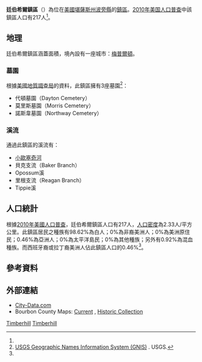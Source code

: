 {{noteTA
|G1=USState
}}
{{Infobox settlement
|official_name = 廷伯希爾鎮區
|native_name = Timberhill Township
|settlement_type = 鎮區
|image_map = Map highlighting Timberhill Township, Bourbon County, Kansas.svg
|map_caption = 廷伯希爾鎮區在波旁縣的位置
|coordinates_display = inline,title
|coordinates_region = US-KS
|subdivision_type = [[世界政區索引|國家]]
|subdivision_name = [[美国|美国]]
|subdivision_type1 = [[美國行政區劃|州]]
|subdivision_name1 = [[堪薩斯州|堪薩斯州]]
|subdivision_type2 = [[堪萨斯州行政区划|縣]]
|subdivision_name2 = [[波旁縣_(堪薩斯州)|波旁縣]]
|area_total_km2 = 92.9
|area_land_km2 = 92.85
|area_water_km2 = 0.05
|area_total_sq_mi = 35.87
|area_land_sq_mi = 35.85
|area_water_sq_mi = 0.02
|area_water_percent = 0.05
|population_as_of = [[2010年美国人口普查|2010]]
|population_footnotes = <ref name=census>{{cite web|url=http://www.census.gov/geo/www/gazetteer/gazetteer2010.html|title=2010 Census Gazetteer Files|publisher=[[美国人口调查局|美国人口调查局]]|accessdate=2016-03-23|archive-url=https://web.archive.org/web/20121021075704/http://www.census.gov/geo/www/gazetteer/gazetteer2010.html|archive-date=2012-10-21|dead-url=yes}}</ref>
|population_total = 217
|population_density_km2 = auto
|elevation_footnotes = 
|elevation_m = 256
|elevation_ft = 840
|latd = 37
|latm = 59
|lats = 39
|latNS = N
|longd = 94
|longm = 52
|longs = 43
|longEW = W
|postal_code_type =
|postal_code = 
|blank_name = [[地名信息系统|GNIS]] ID
|blank_info = [http://geonames.usgs.gov/pls/gnispublic/f?p=gnispq:3:::NO::P3_FID:0474548 0474548]
|website = 
|footnotes = 
}}

'''廷伯希爾鎮區'''（{{lang-en|'''Timberhill Township'''}}）為位在[[美國|美國]][[堪薩斯州|堪薩斯州]][[波旁縣_(堪薩斯州)|波旁縣]]的[[行政鎮區|鎮區]]。[[2010年美国人口普查|2010年美国人口普查]]中該鎮區人口有217人<ref name=census/>。

==地理==
廷伯希爾鎮區涵蓋面積{{convert|92.9|km2|sqmi}}，境內設有一座城市：[[梅普爾頓_(堪薩斯州)|梅普爾頓]]。

===墓園===
根據[[美國地質調查局|美國地質調查局]]的資料，此鎮區擁有3座墓園<ref>[http://geonames.usgs.gov/domestic/index.html USGS Geographic Names Information System (GNIS)] {{Wayback|url=http://geonames.usgs.gov/domestic/index.html |date=20190428150204 }}. USGS.</ref>：
*代頓墓園（Dayton Cemetery）
*莫里斯墓園（Morris Cemetery）
*諾斯韋墓園（Northway Cemetery）

===溪流===
通過此鎮區的溪流有：
*[[小歐塞奇河|小歐塞奇河]]
*貝克支流（Baker Branch）
*Opossum溪
*里根支流（Reagan Branch）
*Tippie溪

==人口統計==
根據[[2010年美國人口普查|2010年美國人口普查]]，廷伯希爾鎮區人口有217人，[[人口密度|人口密度]]為2.33人/平方公里。此鎮區居民之種族有98.62%為白人；0%為非裔美洲人；0%為美洲原住民；0.46%為亞洲人；0%為太平洋島民；0%為其他種族；另外有0.92%為混血種族。而西班牙裔或拉丁裔美洲人佔此鎮區人口的0.46%<ref name=census/>。

==參考資料==
{{reflist}}

==外部連結==
* [http://www.city-data.com/township/Timberhill-Bourbon-KS.html City-Data.com] {{Wayback|url=http://www.city-data.com/township/Timberhill-Bourbon-KS.html |date=20121021180613 }}
* Bourbon County Maps: [http://www.ksdot.org/burtransplan/maps/county-pdf/bourbon.PDF Current] {{Wayback|url=http://www.ksdot.org/burtransplan/maps/county-pdf/bourbon.PDF |date=20160304064302 }}, [http://www.ksdot.org/burtransplan/maps/PastPublishedCounty.asp Historic Collection] {{Wayback|url=http://www.ksdot.org/burtransplan/maps/PastPublishedCounty.asp |date=20160308180117 }}

{{波旁縣 (堪薩斯州)}}

[[Category:波旁縣鎮區_(堪薩斯州)|Timberhill]]
[[Category:堪薩斯州鎮區|Timberhill]]